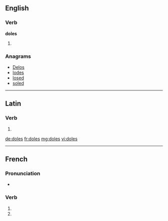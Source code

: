 ==English==

===Verb===
'''doles'''

# {{third-person singular of|dole}}

===Anagrams===
* [[Delos#English|Delos]]
* [[lodes#English|lodes]]
* [[losed#English|losed]]
* [[soled#English|soled]]

----

==Latin==

===Verb===
{{la-verb-form|dolēs}}

# {{conjugation of|doleo|doleō|2|s|pres|act|ind|lang=la}}

[[de:doles]]
[[fr:doles]]
[[mg:doles]]
[[vi:doles]]

----
{{also|dolés}}
==French==

===Pronunciation===
* {{homophones|dole|dolent}}

===Verb===
{{fr-verb-form}}

# {{conjugation of|doler||2|s|pres|ind|lang=fr}}
# {{conjugation of|doler||2|s|pres|sub|lang=fr}}

{{rfc-auto}}